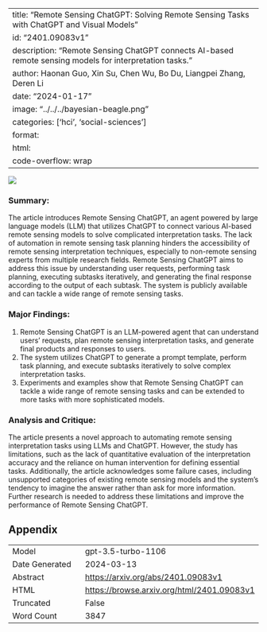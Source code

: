 
---
title: "Remote Sensing ChatGPT: Solving Remote Sensing Tasks with ChatGPT and Visual Models"
id: "2401.09083v1"
description: "Remote Sensing ChatGPT connects AI-based remote sensing models for interpretation tasks."
author: Haonan Guo, Xin Su, Chen Wu, Bo Du, Liangpei Zhang, Deren Li
date: "2024-01-17"
image: "../../../bayesian-beagle.png"
categories: ['hci', 'social-sciences']
format:
  html:
    code-overflow: wrap
---

![](../../../bayesian-beagle.png)

### **Summary:**
The article introduces Remote Sensing ChatGPT, an agent powered by large language models (LLM) that utilizes ChatGPT to connect various AI-based remote sensing models to solve complicated interpretation tasks. The lack of automation in remote sensing task planning hinders the accessibility of remote sensing interpretation techniques, especially to non-remote sensing experts from multiple research fields. Remote Sensing ChatGPT aims to address this issue by understanding user requests, performing task planning, executing subtasks iteratively, and generating the final response according to the output of each subtask. The system is publicly available and can tackle a wide range of remote sensing tasks.

### Major Findings:
1. Remote Sensing ChatGPT is an LLM-powered agent that can understand users’ requests, plan remote sensing interpretation tasks, and generate final products and responses to users.
2. The system utilizes ChatGPT to generate a prompt template, perform task planning, and execute subtasks iteratively to solve complex interpretation tasks.
3. Experiments and examples show that Remote Sensing ChatGPT can tackle a wide range of remote sensing tasks and can be extended to more tasks with more sophisticated models.

### Analysis and Critique:
The article presents a novel approach to automating remote sensing interpretation tasks using LLMs and ChatGPT. However, the study has limitations, such as the lack of quantitative evaluation of the interpretation accuracy and the reliance on human intervention for defining essential tasks. Additionally, the article acknowledges some failure cases, including unsupported categories of existing remote sensing models and the system's tendency to imagine the answer rather than ask for more information. Further research is needed to address these limitations and improve the performance of Remote Sensing ChatGPT.

## Appendix

|          |          |
|----------|----------|
| Model     | gpt-3.5-turbo-1106       |
| Date Generated     | 2024-03-13       |
| Abstract | [https://arxiv.org/abs/2401.09083v1](https://arxiv.org/abs/2401.09083v1)        |
| HTML     | [https://browse.arxiv.org/html/2401.09083v1](https://browse.arxiv.org/html/2401.09083v1)       |
| Truncated       | False       |
| Word Count       | 3847       |